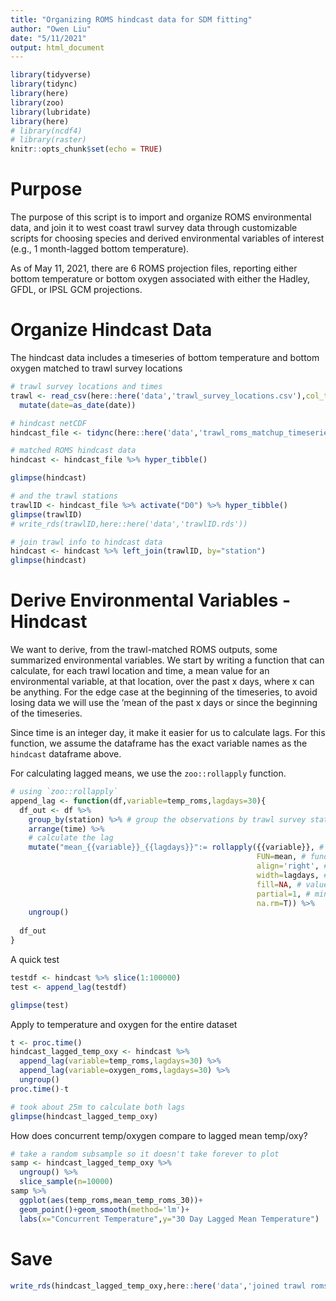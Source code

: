 ```yaml
---
title: "Organizing ROMS hindcast data for SDM fitting"
author: "Owen Liu"
date: "5/11/2021"
output: html_document
---
```


```r
library(tidyverse)
library(tidync)
library(here)
library(zoo)
library(lubridate)
library(here)
# library(ncdf4)
# library(raster)
knitr::opts_chunk$set(echo = TRUE)
```

# Purpose

The purpose of this script is to import and organize ROMS environmental data, and join it to west coast trawl survey data through customizable scripts for choosing species and derived environmental variables of interest (e.g., 1 month-lagged bottom temperature).

As of May 11, 2021, there are 6 ROMS projection files, reporting either bottom temperature or bottom oxygen associated with either the Hadley, GFDL, or IPSL GCM projections.

# Organize Hindcast Data

The hindcast data includes a timeseries of bottom temperature and bottom oxygen matched to trawl survey locations

```r
# trawl survey locations and times
trawl <- read_csv(here::here('data','trawl_survey_locations.csv'),col_types = 'cddddd') %>% 
  mutate(date=as_date(date))

# hindcast netCDF
hindcast_file <- tidync(here::here('data','trawl_roms_matchup_timeseries.nc'))

```

```r
# matched ROMS hindcast data
hindcast <- hindcast_file %>% hyper_tibble()

glimpse(hindcast)

# and the trawl stations
trawlID <- hindcast_file %>% activate("D0") %>% hyper_tibble()
glimpse(trawlID)
# write_rds(trawlID,here::here('data','trawlID.rds'))

# join trawl info to hindcast data
hindcast <- hindcast %>% left_join(trawlID, by="station")
glimpse(hindcast)
```

# Derive Environmental Variables - Hindcast

We want to derive, from the trawl-matched ROMS outputs, some summarized environmental variables. We start by writing a function that can calculate, for each trawl location and time, a mean value for an environmental variable, at that location, over the past x days, where x can be anything. For the edge case at the beginning of the timeseries, to avoid losing data we will use the 'mean of the past x days or since the beginning of the timeseries.

Since time is an integer day, it make it easier for us to calculate lags. For this function, we assume the dataframe has the exact variable names as the `hindcast` dataframe above.

For calculating lagged means, we use the `zoo::rollapply` function.

```r
# using `zoo::rollapply`
append_lag <- function(df,variable=temp_roms,lagdays=30){
  df_out <- df %>% 
    group_by(station) %>% # group the observations by trawl survey station
    arrange(time) %>% 
    # calculate the lag
    mutate("mean_{{variable}}_{{lagdays}}":= rollapply({{variable}}, # variable to lag
                                                       FUN=mean, # function to apply
                                                       align='right', # tells the function to lag, not lead
                                                       width=lagdays, # how big of a window
                                                       fill=NA, # value to fill when an observation doesn't exist
                                                       partial=1, # minimum window size for partial computations
                                                       na.rm=T)) %>% 
    ungroup()
  
  df_out
}
```

A quick test
```r
testdf <- hindcast %>% slice(1:100000)
test <- append_lag(testdf)

glimpse(test)
```

Apply to temperature and oxygen for the entire dataset

```r
t <- proc.time()
hindcast_lagged_temp_oxy <- hindcast %>% 
  append_lag(variable=temp_roms,lagdays=30) %>% 
  append_lag(variable=oxygen_roms,lagdays=30) %>% 
  ungroup()
proc.time()-t

# took about 25m to calculate both lags
glimpse(hindcast_lagged_temp_oxy)
```

How does concurrent temp/oxygen compare to lagged mean temp/oxy?

```r
# take a random subsample so it doesn't take forever to plot
samp <- hindcast_lagged_temp_oxy %>% 
  ungroup() %>% 
  slice_sample(n=10000)
samp %>% 
  ggplot(aes(temp_roms,mean_temp_roms_30))+
  geom_point()+geom_smooth(method='lm')+
  labs(x="Concurrent Temperature",y="30 Day Lagged Mean Temperature")
```

# Save

```r
write_rds(hindcast_lagged_temp_oxy,here::here('data','joined trawl roms','joined_30d_lagged_t_o.rds'))
```

